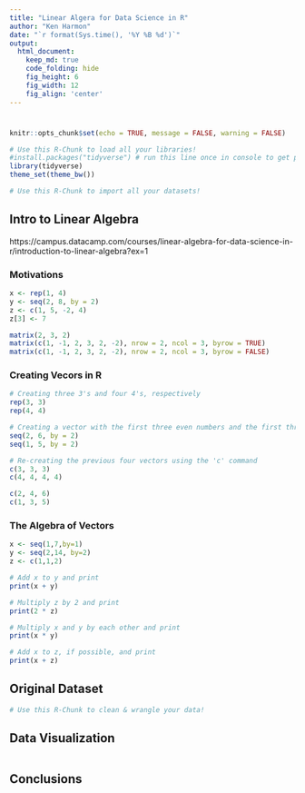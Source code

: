 ```yaml
---
title: "Linear Algera for Data Science in R"
author: "Ken Harmon"
date: "`r format(Sys.time(), '%Y %B %d')`"
output:
  html_document:  
    keep_md: true
    code_folding: hide
    fig_height: 6
    fig_width: 12
    fig_align: 'center'
---
```


# {.tabset .tabset-fade}

```r
knitr::opts_chunk$set(echo = TRUE, message = FALSE, warning = FALSE)
```

```r
# Use this R-Chunk to load all your libraries!
#install.packages("tidyverse") # run this line once in console to get package
library(tidyverse)
theme_set(theme_bw())
```

```r
# Use this R-Chunk to import all your datasets!

```

## Intro to Linear Algebra

https://campus.datacamp.com/courses/linear-algebra-for-data-science-in-r/introduction-to-linear-algebra?ex=1

### Motivations
```r
x <- rep(1, 4)
y <- seq(2, 8, by = 2)
z <- c(1, 5, -2, 4)
z[3] <- 7

matrix(2, 3, 2)
matrix(c(1, -1, 2, 3, 2, -2), nrow = 2, ncol = 3, byrow = TRUE)
matrix(c(1, -1, 2, 3, 2, -2), nrow = 2, ncol = 3, byrow = FALSE)
```
### Creating Vecors in R

```r
# Creating three 3's and four 4's, respectively
rep(3, 3)
rep(4, 4)

# Creating a vector with the first three even numbers and the first three odd numbers
seq(2, 6, by = 2)
seq(1, 5, by = 2)

# Re-creating the previous four vectors using the 'c' command
c(3, 3, 3)
c(4, 4, 4, 4)

c(2, 4, 6)
c(1, 3, 5)
```
### The Algebra of Vectors

```r
x <- seq(1,7,by=1)
y <- seq(2,14, by=2)
z <- c(1,1,2)

# Add x to y and print
print(x + y)

# Multiply z by 2 and print
print(2 * z)

# Multiply x and y by each other and print
print(x * y)

# Add x to z, if possible, and print
print(x + z)
```



## Original Dataset

```r
# Use this R-Chunk to clean & wrangle your data!

```

## Data Visualization

```r

```




## Conclusions

